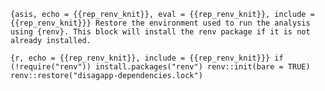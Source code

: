 ```{asis, echo = {{rep_renv_knit}}, eval = {{rep_renv_knit}}, include = {{rep_renv_knit}}}
Restore the environment used to run the analysis using {renv}. This block will install the renv package if it is not already installed.
```

```{r, echo = {{rep_renv_knit}}, include = {{rep_renv_knit}}}
if (!require("renv")) install.packages("renv")
renv::init(bare = TRUE)
renv::restore("disagapp-dependencies.lock")
```
